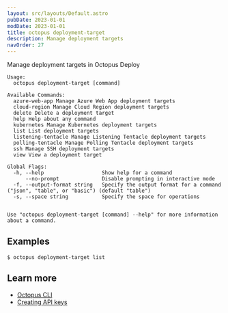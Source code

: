 ```yaml
---
layout: src/layouts/Default.astro
pubDate: 2023-01-01
modDate: 2023-01-01
title: octopus deployment-target
description: Manage deployment targets
navOrder: 27
---
```


Manage deployment targets in Octopus Deploy

```
Usage:
  octopus deployment-target [command]

Available Commands:
  azure-web-app Manage Azure Web App deployment targets
  cloud-region Manage Cloud Region deployment targets
  delete Delete a deployment target
  help Help about any command
  kubernetes Manage Kubernetes deployment targets
  list List deployment targets
  listening-tentacle Manage Listening Tentacle deployment targets
  polling-tentacle Manage Polling Tentacle deployment targets
  ssh Manage SSH deployment targets
  view View a deployment target

Global Flags:
  -h, --help                   Show help for a command
      --no-prompt              Disable prompting in interactive mode
  -f, --output-format string   Specify the output format for a command ("json", "table", or "basic") (default "table")
  -s, --space string           Specify the space for operations


Use "octopus deployment-target [command] --help" for more information about a command.
```

## Examples

<SamplesInstance />

```
$ octopus deployment-target list
```

## Learn more

- [Octopus CLI](/docs/octopus-rest-api/cli)
- [Creating API keys](/docs/octopus-rest-api/how-to-create-an-api-key)